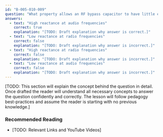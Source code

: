 ```yaml
---
id: "B-005-010-009"
question: "What property allows an RF bypass capacitor to have little effect on an audio circuit?"
answers:
  - text: "High reactance at audio frequencies"
    correct: true
    explanation: "[TODO: Draft explanation why answer is correct.]"
  - text: "Low reactance at radio frequencies"
    correct: false
    explanation: "[TODO: Draft explanation why answer is incorrect.]"
  - text: "High reactance at radio frequencies"
    correct: false
    explanation: "[TODO: Draft explanation why answer is incorrect.]"
  - text: "Low reactance at audio frequencies"
    correct: false
    explanation: "[TODO: Draft explanation why answer is incorrect.]"
---
```


[TODO: This section will explain the concept behind the question in detail. Once drafted the reader will understand all necessary concepts to answer the question confidently and correctly. The lesson will follow pedagogy best-practices and assume the reader is starting with no previous knowledge.]

### Recommended Reading

- [TODO: Relevant Links and YouTube Videos]
